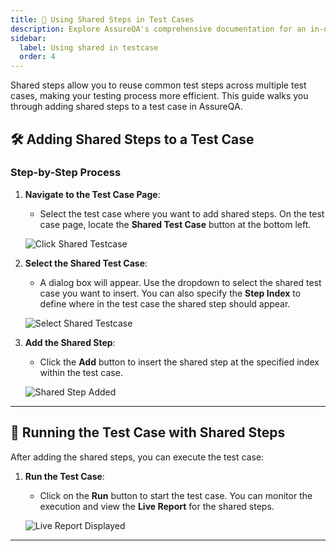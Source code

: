 ```yaml
---
title: 🔗 Using Shared Steps in Test Cases
description: Explore AssureQA's comprehensive documentation for an in-depth look at our services and tools.
sidebar:
  label: Using shared in testcase
  order: 4
---
```


Shared steps allow you to reuse common test steps across multiple test cases, making your testing process more efficient. This guide walks you through adding shared steps to a test case in AssureQA.

## 🛠️ Adding Shared Steps to a Test Case

### Step-by-Step Process

1. **Navigate to the Test Case Page**:
   - Select the test case where you want to add shared steps. On the test case page, locate the **Shared Test Case** button at the bottom left.

   ![Click Shared Testcase](../../images/sh2.png)

2. **Select the Shared Test Case**:
   - A dialog box will appear. Use the dropdown to select the shared test case you want to insert. You can also specify the **Step Index** to define where in the test case the shared step should appear.

   ![Select Shared Testcase](../../images/sh3.png)

3. **Add the Shared Step**:
   - Click the **Add** button to insert the shared step at the specified index within the test case.

   ![Shared Step Added](../../images/sh4.png)

---

## 🔄 Running the Test Case with Shared Steps

After adding the shared steps, you can execute the test case:

1. **Run the Test Case**:
   - Click on the **Run** button to start the test case. You can monitor the execution and view the **Live Report** for the shared steps.

   ![Live Report Displayed](../../images/sh1.png)

---


